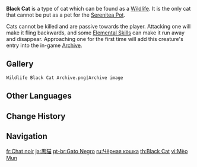 {{Wildlife Infobox
|type     = Wildlife
|image    = Wildlife Black Cat Icon.png
|family   = Beasts
|group    = Cats
|location = 
|description = An agile and wise soul, endowed since birth with a well-maintained elegance and pride.<br>These mysterious passers-by are clad from head to toe in black fur, and purr from the shadows that hide their forms, only to reveal two large, gleaming golden eyes amidst the gloom. To some scholars, black cats symbolize the study of mysteries, magic, and portents from afar, and are very popular as a result.
}}
'''Black Cat''' is a type of cat which can be found as a [[Wildlife]]. It is the only cat that cannot be put as a pet for the [[Serenitea Pot]].

Cats cannot be killed and are passive towards the player. Attacking one will make it fling backwards, and some [[Elemental Skill]]s can make it run away and disappear. Approaching one for the first time will add this creature's entry into the in-game [[Archive]].

==Gallery==
<gallery>
 Wildlife Black Cat Archive.png|Archive image
</gallery>

==Other Languages==
{{Other Languages
|default_hidden = 1
|en      = Black Cat
|zhs     = 黑猫
|zhs_rm  = Hēi Māo
|zht     = 黑貓
|zht_rm  = Hēi Māo
|ja      = 黒猫
|ja_rm   = Kuroneko
|ko      = {{tt|흑묘|黑猫}}
|ko_rm   = Heukmyo
|es      = Gato negro
|fr      = Chat noir
|ru      = Чёрная кошка
|th      = Black Cat
|vi      = Mèo Mun
|de      = Schwarze Katze
|id      = Black Cat
|pt      = Gato Negro
|tr      = Siyah Kedi
|it      = Gatto nero
}}

==Change History==
{{Change History|1.0}}

==Navigation==
{{Wildlife Navbox}}

[[fr:Chat noir]]
[[ja:黒猫]]
[[pt-br:Gato Negro]]
[[ru:Чёрная кошка]]
[[th:Black Cat]]
[[vi:Mèo Mun]]